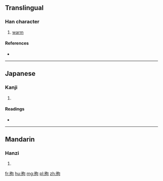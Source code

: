 {{also|胊}}
==Translingual==

===Han character===
{{Han char|rn=74|rad=月|as=05|sn=9|four=7722<sub>0</sub>|canj=月心口 (BPR)|ids=⿰[[月]][[句]]}}

# [[warm]]

====References====
* {{Han ref|kx=0505.100|dkj=14353|dj=0883.220|hdz=32062.040|uh=6710|ud=26384|bh=CEFA|bd=52986}}

----

==Japanese==

===Kanji===
{{ja-kanji|grade=|rs=月05}}

# {{defn|lang=ja|sort=月05}}

====Readings====
* {{ja-readings|on=[[きょう]] (kyō), [[く]] (ku)|kun=[[あたたかい]] (atatakai)}}

----

==Mandarin==

===Hanzi===
{{cmn-hanzi|pin=[[qú]] ([[qu2]])|wg=ch'ü<sup>2</sup>}}

# {{defn|lang=cmn|sort=月05}}

[[fr:朐]]
[[hu:朐]]
[[mg:朐]]
[[pl:朐]]
[[zh:朐]]